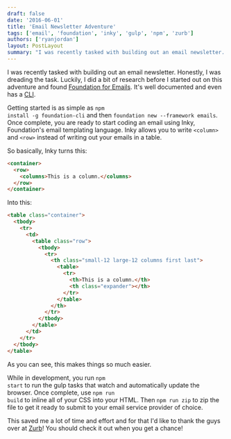 ```yaml
---
draft: false
date: '2016-06-01'
title: 'Email Newsletter Adventure'
tags: ['email', 'foundation', 'inky', 'gulp', 'npm', 'zurb']
authors: ['ryanjordan']
layout: PostLayout
summary: "I was recently tasked with building out an email newsletter. Honestly, I was dreading the task. Luckily, I did a bit of research before I started out on this adventure and found Foundation for Emails. It's well documented and even has a CLI."
---
```


I was recently tasked with building out an email newsletter. Honestly, I was dreading the task. Luckily, I did a bit of research before I started out on this adventure and found [Foundation for Emails](http://foundation.zurb.com/emails.html). It's well documented and even has a [CLI](http://foundation.zurb.com/emails/docs/sass-guide.html).

Getting started is as simple as <code class="language-none">npm install -g foundation-cli</code> and then <code class="language-none">foundation new \-\-framework emails</code>. Once complete, you are ready to start coding an email using Inky, Foundation's email templating language. Inky allows you to write `<column>` and `<row>` instead of writing out your emails in a table.

So basically, Inky turns this:

```html
<container>
  <row>
    <columns>This is a column.</columns>
  </row>
</container>
```

Into this:

```html
<table class="container">
  <tbody>
    <tr>
      <td>
        <table class="row">
          <tbody>
            <tr>
              <th class="small-12 large-12 columns first last">
                <table>
                  <tr>
                    <th>This is a column.</th>
                    <th class="expander"></th>
                  </tr>
                </table>
              </th>
            </tr>
          </tbody>
        </table>
      </td>
    </tr>
  </tbody>
</table>
```

As you can see, this makes things so much easier.

While in development, you run <code class="language-none">npm start</code> to run the gulp tasks that watch and automatically update the browser. Once complete, use <code class="language-none">npm run build</code> to inline all of your CSS into your HTML. Then <code class="language-none">npm run zip</code> to zip the file to get it ready to submit to your email service provider of choice.

This saved me a lot of time and effort and for that I'd like to thank the guys over at [Zurb](http://foundation.zurb.com/)! You should check it out when you get a chance!
